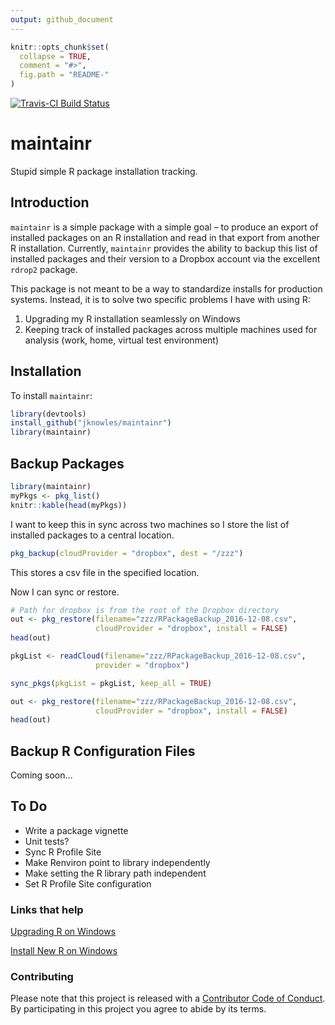 ```yaml
---
output: github_document
---
```


```r
knitr::opts_chunk$set(
  collapse = TRUE,
  comment = "#>",
  fig.path = "README-"
)
```

[![Travis-CI Build Status](https://travis-ci.org/jknowles/maintainr.svg?branch=master)](https://travis-ci.org/jknowles/maintainr)

# maintainr

Stupid simple R package installation tracking.

## Introduction

`maintainr` is a simple package with a simple goal -- to produce an export of 
installed packages on an R installation and read in that export from another 
R installation. Currently, `maintainr` provides the ability to backup this list 
of installed packages and their version to a Dropbox account via the excellent 
`rdrop2` package. 

This package is not meant to be a way to standardize installs for production systems. 
Instead, it is to solve two specific problems I have with using R: 

1. Upgrading my R installation seamlessly on Windows
2. Keeping track of installed packages across multiple machines used for analysis 
(work, home, virtual test environment)

## Installation

To install `maintainr`: 

```r
library(devtools)
install_github("jknowles/maintainr")
library(maintainr)
```

## Backup Packages

```r
library(maintainr)
myPkgs <- pkg_list()
knitr::kable(head(myPkgs))
```

I want to keep this in sync across two machines so I store the list of 
installed packages to a central location.

```r
pkg_backup(cloudProvider = "dropbox", dest = "/zzz")

```

This stores a csv file in the specified location.

Now I can sync or restore. 

```r
# Path for dropbox is from the root of the Dropbox directory
out <- pkg_restore(filename="zzz/RPackageBackup_2016-12-08.csv", 
                   cloudProvider = "dropbox", install = FALSE)
head(out)

pkgList <- readCloud(filename="zzz/RPackageBackup_2016-12-08.csv", 
                   provider = "dropbox")

sync_pkgs(pkgList = pkgList, keep_all = TRUE)

out <- pkg_restore(filename="zzz/RPackageBackup_2016-12-08.csv", 
                   cloudProvider = "dropbox", install = FALSE)
head(out)

```

## Backup R Configuration Files

Coming soon...

## To Do

- Write a package vignette
- Unit tests?
- Sync R Profile Site
- Make Renviron point to library independently
- Make setting the R library path independent
- Set R Profile Site configuration

### Links that help

[Upgrading R on Windows](http://www.r-statistics.com/wp-content/uploads/2010/04/upgrading-R-on-windows.r.txt)

[Install New R on Windows](http://stackoverflow.com/questions/1401904/painless-way-to-install-a-new-version-of-r-on-windows)

### Contributing

Please note that this project is released with a [Contributor Code of Conduct](CONDUCT.md). By participating in this project you agree to abide by its terms.
